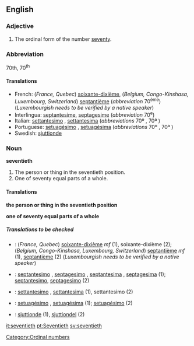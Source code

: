 ==English==

===Adjective===
{{en-adj-notcomp}}

# The ordinal form of the number [[seventy]].

===Abbreviation===
70th, 70<sup>th</sup>

====Translations====
{{top}}
*French: (''France, Quebec'') [[soixante-dixième]], (''Belgium, Congo-Kinshasa, Luxembourg, Switzerland'') [[septantième]] (''abbreviation'' 70<sup>ème</sup>) (''Luxembourgish needs to be verified by a native speaker'')
*Interlingua: [[septantesime]], [[septagesime]] (''abbreviation'' 70<sup>e</sup>)
*Italian: [[settantesimo]] {{m}}, [[settantesima]] {{f}} (''abbreviations'' 70º {{m}}, 70ª {{f}})
*Portuguese: [[setuagésimo]] {{m}}, [[setuagésima]] {{f}} (''abbreviations'' 70º {{m}}, 70ª {{f}})
*Swedish: [[sjuttionde]]
{{bottom}}

===Noun===
'''seventieth'''
#The person or thing in the seventieth position.
#One of seventy equal parts of a whole.

====Translations====
'''the person or thing in the seventieth position'''
{{top}}
{{bottom}}

'''one of seventy equal parts of a whole'''
{{top}}
{{bottom}}

=====Translations to be checked=====
{{checktrans}}

*{{ttbc|French}}: (''France, Quebec'') [[soixante-dixième]]  ''mf'' (1), soixante-dixième {{m}} (2); (''Belgium, Congo-Kinshasa, Luxembourg, Switzerland'') [[septantième]] ''mf'' (1), [[septantième]] {{m}} (2) (''Luxembourgish needs to be verified by a native speaker'')
*{{ttbc|Interlingua}}: [[septantesimo]] {{m}}, [[septagesimo]] {{m}}, [[septantesima]] {{f}}, [[septagesima]] {{f}} (1); [[septantesimo]], [[septagesimo]] (2)
*{{ttbc|Italian}}: [[settantesimo]] {{m}}, [[settantesima]] {{f}} (1), settantesimo {{m}} (2)
*{{ttbc|Portuguese}}: [[setuagésimo]] {{m}}, [[setuagésima]] {{f}} (1); [[setuagésimo]] {{m}} (2)
*{{ttbc|Swedish}}: [[sjuttionde]] {{c}} (1), [[sjuttiondel]] {{c}} (2)


[[Category:Ordinal numbers]]

[[it:seventieth]]
[[pt:Seventieth]]
[[sv:seventieth]]